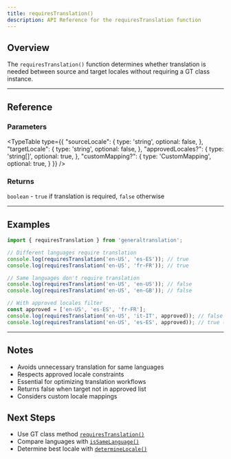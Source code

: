 ```yaml
---
title: requiresTranslation()
description: API Reference for the requiresTranslation function
---
```


## Overview

The `requiresTranslation()` function determines whether translation is needed between source and target locales without requiring a GT class instance.



---

## Reference

### Parameters

<TypeTable
  type={{
    "sourceLocale": {
      type: 'string',
      optional: false,
    },
    "targetLocale": {
      type: 'string',
      optional: false,
    },
    "approvedLocales?": {
      type: 'string[]',
      optional: true,
    },
    "customMapping?": {
      type: 'CustomMapping',
      optional: true,
    }
  }}
/>

### Returns

`boolean` - `true` if translation is required, `false` otherwise

---

## Examples

```typescript
import { requiresTranslation } from 'generaltranslation';

// Different languages require translation
console.log(requiresTranslation('en-US', 'es-ES')); // true
console.log(requiresTranslation('en-US', 'fr-FR')); // true

// Same languages don't require translation
console.log(requiresTranslation('en-US', 'en-US')); // false
console.log(requiresTranslation('en-US', 'en-GB')); // false

// With approved locales filter
const approved = ['en-US', 'es-ES', 'fr-FR'];
console.log(requiresTranslation('en-US', 'it-IT', approved)); // false (not approved)
console.log(requiresTranslation('en-US', 'es-ES', approved)); // true (approved and different)
```
---

## Notes

- Avoids unnecessary translation for same languages
- Respects approved locale constraints
- Essential for optimizing translation workflows
- Returns false when target not in approved list
- Considers custom locale mappings

## Next Steps

- Use GT class method [`requiresTranslation()`](/docs/core/class/methods/locales/requiresTranslation)
- Compare languages with [`isSameLanguage()`](/docs/core/functions/locales/isSameLanguage)
- Determine best locale with [`determineLocale()`](/docs/core/functions/locales/determineLocale)